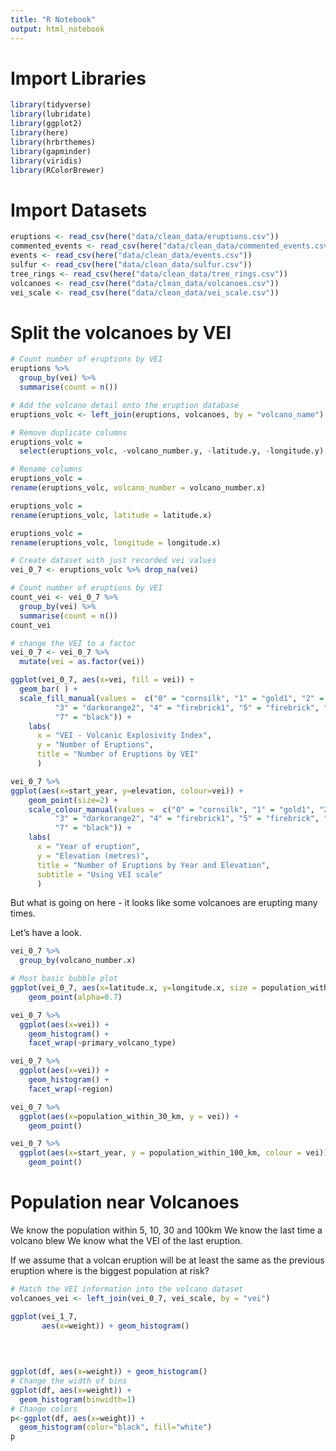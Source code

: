```yaml
---
title: "R Notebook"
output: html_notebook
---
```


# Import Libraries
```r
library(tidyverse)
library(lubridate)
library(ggplot2)
library(here)
library(hrbrthemes)
library(gapminder)
library(viridis)
library(RColorBrewer)
```

# Import Datasets

```r
eruptions <- read_csv(here("data/clean_data/eruptions.csv"))
commented_events <- read_csv(here("data/clean_data/commented_events.csv"))
events <- read_csv(here("data/clean_data/events.csv"))
sulfur <- read_csv(here("data/clean_data/sulfur.csv"))
tree_rings <- read_csv(here("data/clean_data/tree_rings.csv"))
volcanoes <- read_csv(here("data/clean_data/volcanoes.csv"))
vei_scale <- read_csv(here("data/clean_data/vei_scale.csv"))
```

# Split the volcanoes by VEI

```r
# Count number of eruptions by VEI
eruptions %>% 
  group_by(vei) %>% 
  summarise(count = n())
```

```r
# Add the volcano detail onto the eruption database
eruptions_volc <- left_join(eruptions, volcanoes, by = "volcano_name")
```

```r
# Remove duplicate columns
eruptions_volc = 
  select(eruptions_volc, -volcano_number.y, -latitude.y, -longitude.y)
```

```r
# Rename columns
eruptions_volc = 
rename(eruptions_volc, volcano_number = volcano_number.x)

eruptions_volc = 
rename(eruptions_volc, latitude = latitude.x)

eruptions_volc = 
rename(eruptions_volc, longitude = longitude.x)

```

```r
# Create dataset with just recorded vei values
vei_0_7 <- eruptions_volc %>% drop_na(vei)
```

```r
# Count number of eruptions by VEI
count_vei <- vei_0_7 %>% 
  group_by(vei) %>% 
  summarise(count = n())
count_vei
```

```r
# change the VEI to a factor
vei_0_7 <- vei_0_7 %>% 
  mutate(vei = as.factor(vei))
```

```r
ggplot(vei_0_7, aes(x=vei, fill = vei)) +  
  geom_bar( ) +
  scale_fill_manual(values =  c("0" = "cornsilk", "1" = "gold1", "2" = "darkgoldenrod2",
          "3" = "darkorange2", "4" = "firebrick1", "5" = "firebrick", "6" = "firebrick4",
          "7" = "black")) +
    labs(
      x = "VEI - Volcanic Explosivity Index",
      y = "Number of Eruptions",
      title = "Number of Eruptions by VEI"
      ) 
```



```r
vei_0_7 %>% 
ggplot(aes(x=start_year, y=elevation, colour=vei)) + 
    geom_point(size=2) +
    scale_colour_manual(values =  c("0" = "cornsilk", "1" = "gold1", "2" = "darkgoldenrod2",
          "3" = "darkorange2", "4" = "firebrick1", "5" = "firebrick", "6" = "firebrick4",
          "7" = "black")) +
    labs(
      x = "Year of eruption",
      y = "Elevation (metres)",
      title = "Number of Eruptions by Year and Elevation",
      subtitle = "Using VEI scale"
      ) 


```

But what is going on here - it looks like some volcanoes are erupting many times.

Let's have a look.

```r
vei_0_7 %>% 
  group_by(volcano_number.x)
```


```r
# Most basic bubble plot
ggplot(vei_0_7, aes(x=latitude.x, y=longitude.x, size = population_within_5_km, colour = vei)) +
    geom_point(alpha=0.7)
```


```r
vei_0_7 %>% 
  ggplot(aes(x=vei)) +
    geom_histogram() +
    facet_wrap(~primary_volcano_type)
```

```r
vei_0_7 %>% 
  ggplot(aes(x=vei)) +
    geom_histogram() +
    facet_wrap(~region)
```

```r
vei_0_7 %>% 
  ggplot(aes(x=population_within_30_km, y = vei)) +
    geom_point() 
```

```r
vei_0_7 %>% 
  ggplot(aes(x=start_year, y = population_within_100_km, colour = vei)) +
    geom_point() 
```


# Population near Volcanoes

We know the population within 5, 10, 30 and 100km
We know the last time a volcano blew
We know what the VEI of the last eruption.

If we assume that a volcan eruption will be at least the same as the previous eruption where is the biggest population at risk?

```r
# Match the VEI information into the volcano dataset
volcanoes_vei <- left_join(vei_0_7, vei_scale, by = "vei") 

```




```r
 
ggplot(vei_1_7, 
       aes(x=weight)) + geom_histogram()
    
  
  

ggplot(df, aes(x=weight)) + geom_histogram()
# Change the width of bins
ggplot(df, aes(x=weight)) + 
  geom_histogram(binwidth=1)
# Change colors
p<-ggplot(df, aes(x=weight)) + 
  geom_histogram(color="black", fill="white")
p
```




